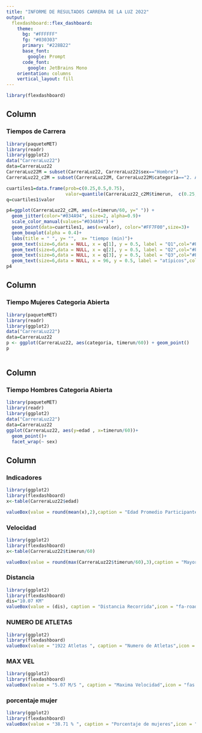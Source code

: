 ```yaml
---
title: "INFORME DE RESULTADOS CARRERA DE LA LUZ 2022"
output: 
  flexdashboard::flex_dashboard:
    theme:
      bg: "#FFFFFF"
      fg: "#030303" 
      primary: "#228B22"
      base_font:
        google: Prompt
      code_font:
        google: JetBrains Mono
    orientation: columns
    vertical_layout: fill
---
```


```r
library(flexdashboard)

```
Column {data-width=650 .tabset}
----------------------------------------------------------------

### Tiempos de Carrera

```r
library(paqueteMET)
library(readr)
library(ggplot2)
data("CarreraLuz22")
data=CarreraLuz22
CarreraLuz22M = subset(CarreraLuz22, CarreraLuz22$sex=="Hombre")
CarreraLuz22_c2M = subset(CarreraLuz22M, CarreraLuz22M$categoria=="2. Abierta")

cuartiles1=data.frame(prob=c(0.25,0.5,0.75),
                      valor=quantile(CarreraLuz22_c2M$timerun,  c(0.25,0.5,0.75),na.rm = TRUE)/60 )
q=cuartiles1$valor

p4=ggplot(CarreraLuz22_c2M, aes(x=timerun/60, y=" ")) +
  geom_jitter(color="#034A94", size=2, alpha=0.9)+ 
  scale_color_manual(values="#034A94") +
  geom_point(data=cuartiles1, aes(x=valor), color="#FF7F00",size=3)+
  geom_boxplot(alpha = 0.4)+
  labs(title = " ", y= "",  x= "tiempo (min)")+ 
  geom_text(size=6,data = NULL, x = q[1], y = 0.5, label = "Q1",col="#FF7F00")+
  geom_text(size=6,data = NULL, x = q[2], y = 0.5, label = "Q2",col="#FF7F00") +
  geom_text(size=6,data = NULL, x = q[3], y = 0.5, label = "Q3",col="#FF7F00") +
  geom_text(size=6,data = NULL, x = 96, y = 0.5, label = "atípicos",col="#FF7F00") 
p4 

```

Column {data-width=350 .tabset}
----------------------------------------------------------------

### Tiempo Mujeres Categoria Abierta

```r
library(paqueteMET)
library(readr)
library(ggplot2)
data("CarreraLuz22")
data=CarreraLuz22
p <- ggplot(CarreraLuz22, aes(categoria, timerun/60)) + geom_point()
p
  
```

Column {data-width=350 .tabset}
----------------------------------------------------------------

### Tiempo Hombres Categoria Abierta

```r
library(paqueteMET)
library(readr)
library(ggplot2)
data("CarreraLuz22")
data=CarreraLuz22
ggplot(CarreraLuz22, aes(y=edad , x=timerun/60))+
  geom_point()+
  facet_wrap(~ sex)

```

Column {data-width=10}
----------------------------------------------------------------

### Indicadores

```r

library(ggplot2)
library(flexdashboard)
x<-table(CarreraLuz22$edad)

valueBox(value = round(mean(x),2),caption = "Edad Promedio Participantes",icon = "fa-users", color = "red")

```


### Velocidad

```r

library(ggplot2)
library(flexdashboard)
x<-table(CarreraLuz22$timerun/60)

valueBox(value = round(max(CarreraLuz22$timerun/60),3),caption = "Mayor Tiempo",icon = "fas fa-digital-tachograph", color = "blue")
```

### Distancia

```r
library(ggplot2)
library(flexdashboard)
dis="10.07 KM"
valueBox(value = (dis), caption = "Distancia Recorrida",icon = "fa-road", color = "green")
```

### NUMERO DE ATLETAS

```r
library(ggplot2)
library(flexdashboard)
valueBox(value = "1922 Atletas ", caption = "Numero de Atletas",icon = "fas fa-user-friends", color = "purple")
```

### MAX VEL

```r
library(ggplot2)
library(flexdashboard)
valueBox(value = "5.07 M/S ", caption = "Maxima Velocidad",icon = "fas fa-user-friends", color = "gray")
```


### porcentaje mujer

```r
library(ggplot2)
library(flexdashboard)
valueBox(value = "38.71 % ", caption = "Porcentaje de mujeres",icon = "fas fa-user-friends", color = "pink")
```

